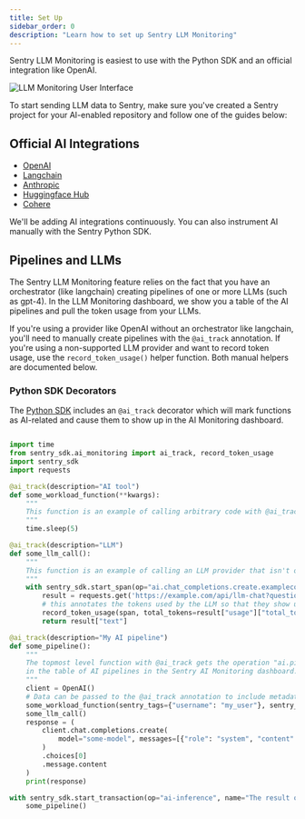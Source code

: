 ```yaml
---
title: Set Up
sidebar_order: 0
description: "Learn how to set up Sentry LLM Monitoring"
---
```


Sentry LLM Monitoring is easiest to use with the Python SDK and an official integration like OpenAI.

![LLM Monitoring User Interface](../img/pipelines-view.png)


To start sending LLM data to Sentry, make sure you've created a Sentry project for your AI-enabled repository and follow one of the guides below:

## Official AI Integrations

- [OpenAI](/platforms/python/integrations/openai/)
- [Langchain](/platforms/python/integrations/langchain/)
- [Anthropic](/platforms/python/integrations/anthropic/)
- [Huggingface Hub](/platforms/python/integrations/huggingface_hub/)
- [Cohere](/platforms/python/integrations/cohere/)

<Alert level="note" title="Don't see your platform?">

We'll be adding AI integrations continuously. You can also instrument AI manually with the Sentry Python SDK.

</Alert>


## Pipelines and LLMs

The Sentry LLM Monitoring feature relies on the fact that you have an orchestrator (like langchain) creating pipelines of one or more LLMs (such as gpt-4). In the LLM Monitoring dashboard, we show you a table of the AI pipelines and pull the token usage from your LLMs.

If you're using a provider like OpenAI without an orchestrator like langchain, you'll need to manually create pipelines with the `@ai_track` annotation. If you're using a non-supported LLM provider and want to record token usage, use the `record_token_usage()` helper function. Both manual helpers are documented below.

### Python SDK Decorators

The [Python SDK](/platforms/python) includes an `@ai_track` decorator which will mark functions as AI-related and
cause them to show up in the AI Monitoring dashboard.

```python

import time
from sentry_sdk.ai_monitoring import ai_track, record_token_usage
import sentry_sdk
import requests

@ai_track(description="AI tool")
def some_workload_function(**kwargs):
    """
    This function is an example of calling arbitrary code with @ai_track so that it shows up in the Sentry trace
    """
    time.sleep(5)

@ai_track(description="LLM")
def some_llm_call():
    """
    This function is an example of calling an LLM provider that isn't officially supported by Sentry.
    """
    with sentry_sdk.start_span(op="ai.chat_completions.create.examplecom", description="Example.com LLM") as span:
        result = requests.get('https://example.com/api/llm-chat?question=say+hello').json()
        # this annotates the tokens used by the LLM so that they show up in the graphs in the dashboard
        record_token_usage(span, total_tokens=result["usage"]["total_tokens"])
        return result["text"]

@ai_track(description="My AI pipeline")
def some_pipeline():
    """
    The topmost level function with @ai_track gets the operation "ai.pipeline", which makes it show up
    in the table of AI pipelines in the Sentry AI Monitoring dashboard.
    """
    client = OpenAI()
    # Data can be passed to the @ai_track annotation to include metadata
    some_workload_function(sentry_tags={"username": "my_user"}, sentry_data={"data": "some longer data that provides context"})
    some_llm_call()
    response = (
        client.chat.completions.create(
            model="some-model", messages=[{"role": "system", "content": "say hello"}]
        )
        .choices[0]
        .message.content
    )
    print(response)

with sentry_sdk.start_transaction(op="ai-inference", name="The result of the AI inference"):
    some_pipeline()

```

